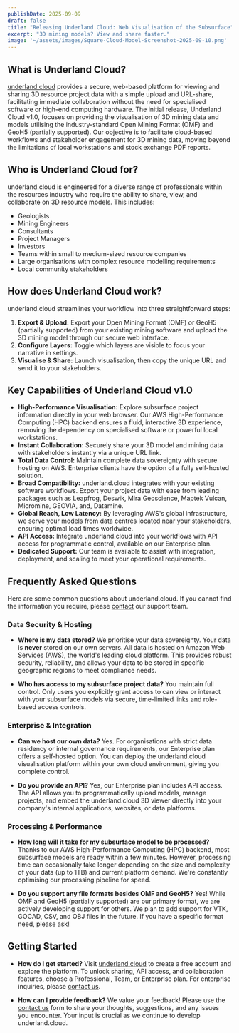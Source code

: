 ```yaml
---
publishDate: 2025-09-09
draft: false
title: "Releasing Underland Cloud: Web Visualisation of the Subsurface"
excerpt: "3D mining models? View and share faster."
image: '~/assets/images/Square-Cloud-Model-Screenshot-2025-09-10.png'
---
```

## What is Underland Cloud?

[underland.cloud](https://underland.cloud) provides a secure, web-based platform for viewing and sharing 3D resource project data with a simple upload and URL-share, facilitating immediate collaboration without the need for specialised software or high-end computing hardware. The initial release, Underland Cloud v1.0, focuses on providing the visualisation of 3D mining data and models utilising the industry-standard Open Mining Format (OMF) and GeoH5 (partially supported). Our objective is to facilitate cloud-based workflows and stakeholder engagement for 3D mining data, moving beyond the limitations of local workstations and stock exchange PDF reports.

## Who is Underland Cloud for?

underland.cloud is engineered for a diverse range of professionals within the resources industry who require the ability to share, view, and collaborate on 3D resource models. This includes:

* Geologists
* Mining Engineers
* Consultants
* Project Managers
* Investors
* Teams within small to medium-sized resource companies
* Large organisations with complex resource modelling requirements
* Local community stakeholders

## How does Underland Cloud work?

underland.cloud streamlines your workflow into three straightforward steps:

1.  **Export & Upload:** Export your Open Mining Format (OMF) or GeoH5 (partially supported) from your existing mining software and upload the 3D mining model through our secure web interface.
2.  **Configure Layers:** Toggle which layers are visible to focus your narrative in settings.
3.  **Visualise & Share:** Launch visualisation, then copy the unique URL and send it to your stakeholders.

## Key Capabilities of Underland Cloud v1.0

* **High-Performance Visualisation:** Explore subsurface project information directly in your web browser. Our AWS High-Performance Computing (HPC) backend ensures a fluid, interactive 3D experience, removing the dependency on specialised software or powerful local workstations.
* **Instant Collaboration:** Securely share your 3D model and mining data with stakeholders instantly via a unique URL link.
* **Total Data Control:** Maintain complete data sovereignty with secure hosting on AWS. Enterprise clients have the option of a fully self-hosted solution.
* **Broad Compatibility:** underland.cloud integrates with your existing software workflows. Export your project data with ease from leading packages such as Leapfrog, Deswik, Mira Geoscience, Maptek Vulcan, Micromine, GEOVIA, and, Datamine.
* **Global Reach, Low Latency:** By leveraging AWS's global infrastructure, we serve your models from data centres located near your stakeholders, ensuring optimal load times worldwide.
* **API Access:** Integrate underland.cloud into your workflows with API access for programmatic control, available on our Enterprise plan.
* **Dedicated Support:** Our team is available to assist with integration, deployment, and scaling to meet your operational requirements.

## Frequently Asked Questions

Here are some common questions about underland.cloud. If you cannot find the information you require, please [contact](/contact) our support team.

### Data Security & Hosting

* **Where is my data stored?**
    We prioritise your data sovereignty. Your data is **never** stored on our own servers. All data is hosted on Amazon Web Services (AWS), the world's leading cloud platform. This provides robust security, reliability, and allows your data to be stored in specific geographic regions to meet compliance needs.

* **Who has access to my subsurface project data?**
    You maintain full control. Only users you explicitly grant access to can view or interact with your subsurface models via secure, time-limited links and role-based access controls.

### Enterprise & Integration

* **Can we host our own data?**
    Yes. For organisations with strict data residency or internal governance requirements, our Enterprise plan offers a self-hosted option. You can deploy the underland.cloud visualisation platform within your own cloud environment, giving you complete control.

* **Do you provide an API?**
    Yes, our Enterprise plan includes API access. The API allows you to programmatically upload models, manage projects, and embed the underland.cloud 3D viewer directly into your company's internal applications, websites, or data platforms.

### Processing & Performance

* **How long will it take for my subsurface model to be processed?**
    Thanks to our AWS High-Performance Computing (HPC) backend, most subsurface models are ready within a few minutes. However, processing time can occasionally take longer depending on the size and complexity of your data (up to 1TB) and current platform demand. We're constantly optimising our processing pipeline for speed.

* **Do you support any file formats besides OMF and GeoH5?**
    Yes! While OMF and GeoH5 (partially supported) are our primary format, we are actively developing support for others. We plan to add support for VTK, GOCAD, CSV, and OBJ files in the future. If you have a specific format need, please ask!

## Getting Started

* **How do I get started?**
    Visit [underland.cloud](https://underland.cloud) to create a free account and explore the platform. To unlock sharing, API access, and collaboration features, choose a Professional, Team, or Enterprise plan. For enterprise inquiries, please [contact us](/contact).

* **How can I provide feedback?**
    We value your feedback! Please use the [contact us](/contact) form to share your thoughts, suggestions, and any issues you encounter. Your input is crucial as we continue to develop underland.cloud.
